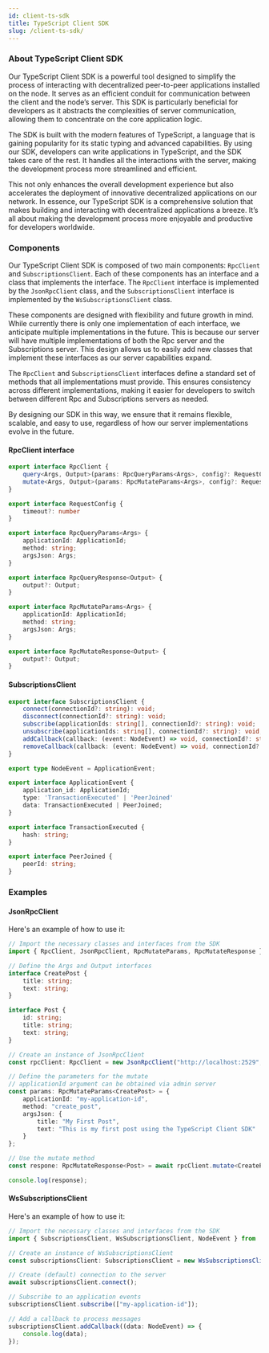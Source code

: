 ```yaml
---
id: client-ts-sdk
title: TypeScript Client SDK
slug: /client-ts-sdk/
---
```


### About TypeScript Client SDK

Our TypeScript Client SDK is a powerful tool designed to simplify the process of interacting with decentralized peer-to-peer applications installed on the node. It serves as an efficient conduit for communication between the client and the node’s server. This SDK is particularly beneficial for developers as it abstracts the complexities of server communication, allowing them to concentrate on the core application logic.

The SDK is built with the modern features of TypeScript, a language that is gaining popularity for its static typing and advanced capabilities. By using our SDK, developers can write applications in TypeScript, and the SDK takes care of the rest. It handles all the interactions with the server, making the development process more streamlined and efficient.

This not only enhances the overall development experience but also accelerates the deployment of innovative decentralized applications on our network. In essence, our TypeScript SDK is a comprehensive solution that makes building and interacting with decentralized applications a breeze. It’s all about making the development process more enjoyable and productive for developers worldwide.

### Components

Our TypeScript Client SDK is composed of two main components: `RpcClient` and `SubscriptionsClient`. Each of these components has an interface and a class that implements the interface. The `RpcClient` interface is implemented by the `JsonRpcClient` class, and the `SubscriptionsClient` interface is implemented by the `WsSubscriptionsClient` class.

These components are designed with flexibility and future growth in mind. While currently there is only one implementation of each interface, we anticipate multiple implementations in the future. This is because our server will have multiple implementations of both the Rpc server and the Subscriptions server. This design allows us to easily add new classes that implement these interfaces as our server capabilities expand.

The `RpcClient` and `SubscriptionsClient` interfaces define a standard set of methods that all implementations must provide. This ensures consistency across different implementations, making it easier for developers to switch between different Rpc and Subscriptions servers as needed.

By designing our SDK in this way, we ensure that it remains flexible, scalable, and easy to use, regardless of how our server implementations evolve in the future.

#### RpcClient interface

```typescript
export interface RpcClient {
    query<Args, Output>(params: RpcQueryParams<Args>, config?: RequestConfig): Promise<RpcQueryResponse<Output>>;
    mutate<Args, Output>(params: RpcMutateParams<Args>, config?: RequestConfig): Promise<RpcMutateResponse<Output>>;
}

export interface RequestConfig {
    timeout?: number
}

export interface RpcQueryParams<Args> {
    applicationId: ApplicationId;
    method: string;
    argsJson: Args;
}

export interface RpcQueryResponse<Output> {
    output?: Output;
}

export interface RpcMutateParams<Args> {
    applicationId: ApplicationId;
    method: string;
    argsJson: Args;
}

export interface RpcMutateResponse<Output> {
    output?: Output;
}
```

#### SubscriptionsClient 

```typescript
export interface SubscriptionsClient {
    connect(connectionId?: string): void;
    disconnect(connectionId?: string): void;
    subscribe(applicationIds: string[], connectionId?: string): void;
    unsubscribe(applicationIds: string[], connectionId?: string): void;
    addCallback(callback: (event: NodeEvent) => void, connectionId?: string): void;
    removeCallback(callback: (event: NodeEvent) => void, connectionId?: string): void;
}

export type NodeEvent = ApplicationEvent;

export interface ApplicationEvent {
    application_id: ApplicationId;
    type: 'TransactionExecuted' | 'PeerJoined'
    data: TransactionExecuted | PeerJoined;
}

export interface TransactionExecuted {
    hash: string;
}

export interface PeerJoined {
    peerId: string;
}
```

### Examples

#### JsonRpcClient

Here's an example of how to use it:

```typescript
// Import the necessary classes and interfaces from the SDK
import { RpcClient, JsonRpcClient, RpcMutateParams, RpcMutateResponse } from '@calimero-is-near/calimero-p2p-sdk';

// Define the Args and Output interfaces
interface CreatePost {
    title: string;
    text: string;
}

interface Post {
    id: string;
    title: string;
    text: string;
}

// Create an instance of JsonRpcClient
const rpcClient: RpcClient = new JsonRpcClient("http://localhost:2529", "/jsonrpc");

// Define the parameters for the mutate
// applicationId argument can be obtained via admin server
const params: RpcMutateParams<CreatePost> = {
    applicationId: "my-application-id",
    method: "create_post",
    argsJson: {
        title: "My First Post",
        text: "This is my first post using the TypeScript Client SDK"
    }
};

// Use the mutate method
const respone: RpcMutateResponse<Post> = await rpcClient.mutate<CreatePost, Post>(params);

console.log(response);
```

#### WsSubscriptionsClient

Here's an example of how to use it:

```typescript
// Import the necessary classes and interfaces from the SDK
import { SubscriptionsClient, WsSubscriptionsClient, NodeEvent } from '@calimero-is-near/calimero-p2p-sdk';

// Create an instance of WsSubscriptionsClient
const subscriptionsClient: SubscriptionsClient = new WsSubscriptionsClient("http://localhost:2529", "/ws");

// Create (default) connection to the server
await subscriptionsClient.connect();

// Subscribe to an application events
subscriptionsClient.subscribe(["my-application-id"]);

// Add a callback to process messages
subscriptionsClient.addCallback((data: NodeEvent) => {
    console.log(data);
});
```

